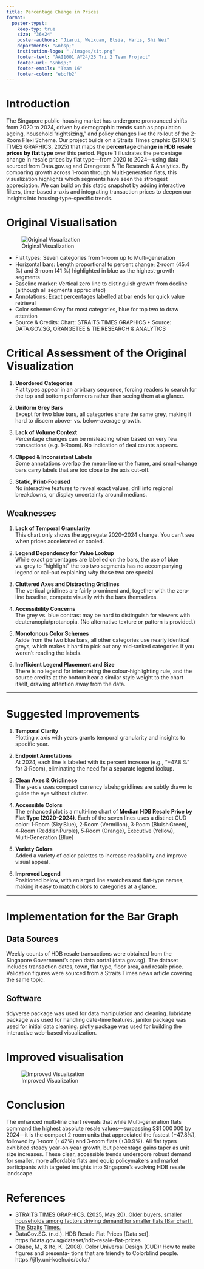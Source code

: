 ```yaml
---
title: Percentage Change in Prices
format:
  poster-typst: 
    keep-typ: true
    size: "36x24"
    poster-authors: "Jiarui, Weixuan, Elsia, Haris, Shi Wei"
    departments: "&nbsp;"
    institution-logo: "./images/sit.png"
    footer-text: "AAI1001 AY24/25 Tri 2 Team Project"
    footer-url: "&nbsp;"
    footer-emails: "Team 16"
    footer-color: "ebcfb2"
---
```


# Introduction

The Singapore public-housing market has undergone pronounced shifts from 2020 to 2024, driven by demographic trends such as population ageing, household “rightsizing,” and policy changes like the rollout of the 2-Room Flexi Scheme. Our project builds on a Straits Times graphic (STRAITS TIMES GRAPHICS, 2025) that maps the **percentage change in HDB resale prices by flat type** over this period. Figure 1 illustrates the percentage change in resale prices by flat type—from 2020 to 2024—using data sourced from Data.gov.sg and Orangetee & Tie Research & Analytics. By comparing growth across 1‑room through Multi‑generation flats, this visualization highlights which segments have seen the strongest appreciation. We can build on this static snapshot by adding interactive filters, time-based x-axis and integrating transaction prices to deepen our insights into housing‑type–specific trends.


# Original Visualisation
![Original Visualization](images/original.png)

- Flat types: Seven categories from 1‑room up to Multi‑generation  
- Horizontal bars: Length proportional to percent change; 2‑room (45.4 %) and 3‑room (41 %) highlighted in blue as the highest‑growth segments  
- Baseline marker: Vertical zero line to distinguish growth from decline (although all segments appreciated)  
- Annotations: Exact percentages labelled at bar ends for quick value retrieval  
- Color scheme: Grey for most categories, blue for top two to draw attention  
- Source & Credits: Chart: STRAITS TIMES GRAPHICS • Source: DATA.GOV.SG, ORANGETEE & TIE RESEARCH & ANALYTICS  

# Critical Assessment of the Original Visualization

1. **Unordered Categories**  
   Flat types appear in an arbitrary sequence, forcing readers to search for the top and bottom performers rather than seeing them at a glance.

2. **Uniform Grey Bars**  
   Except for two blue bars, all categories share the same grey, making it hard to discern above- vs. below-average growth.

3. **Lack of Volume Context**  
   Percentage changes can be misleading when based on very few transactions (e.g. 1-Room). No indication of deal counts appears.

4. **Clipped & Inconsistent Labels**  
   Some annotations overlap the mean-line or the frame, and small-change bars carry labels that are too close to the axis cut-off.

5. **Static, Print-Focused**  
   No interactive features to reveal exact values, drill into regional breakdowns, or display uncertainty around medians.
   
## Weaknesses

1. **Lack of Temporal Granularity**  
  This chart only shows the aggregate 2020–2024 change. You can’t see when prices accelerated or cooled.

2. **Legend Dependency for Value Lookup**  
  While exact percentages are labelled on the bars, the use of blue vs. grey to “highlight” the top two segments has no accompanying legend or call‑out explaining _why_ those two are special.
   
3. **Cluttered Axes and Distracting Gridlines**  
  The vertical gridlines are fairly prominent and, together with the zero‐line baseline, compete visually with the bars themselves.
   
4. **Accessibility Concerns**  
  The grey vs. blue contrast may be hard to distinguish for viewers with deuteranopia/protanopia. (No alternative texture or pattern is provided.)

5. **Monotonous Color Schemes**  
  Aside from the two blue bars, all other categories use nearly identical greys, which makes it hard to pick out any mid‑ranked categories if you weren’t reading the labels.
   
6. **Inefficient Legend Placement and Size**  
  There is no legend for interpreting the colour‐highlighting rule, and the source credits at the bottom bear a similar style weight to the chart itself, drawing attention away from the data.
   

---

# Suggested Improvements

1. **Temporal Clarity**  
   Plotting x axis with years grants temporal granularity and insights to specific year.

2. **Endpoint Annotations**  
   At 2024, each line is labeled with its percent increase (e.g., “+47.8 %” for 3‑Room), eliminating the need for a separate legend lookup.

3. **Clean Axes & Gridlinese**  
   The y‑axis uses compact currency labels; gridlines are subtly drawn to guide the eye without clutter.

4. **Accessible Colors**  
The enhanced plot is a multi‑line chart of **Median HDB Resale Price by Flat Type (2020–2024)**. Each of the seven lines uses a distinct CUD color:
1‑Room (Sky Blue), 2‑Room (Vermilion), 3‑Room (Bluish Green), 4‑Room (Reddish Purple), 5‑Room (Orange), Executive (Yellow), Multi‑Generation (Blue)

5. **Variety Colors**  
   Added a variety of color palettes to increase readability and improve visual appeal.

6. **Improved Legend**  
  Positioned below, with enlarged line swatches and flat‑type names, making it easy to match colors to categories at a glance.


---

# Implementation for the Bar Graph

## Data Sources
Weekly counts of HDB resale transactions were obtained from the Singapore Government's open data portal (data.gov.sg). The dataset includes transaction dates, town, flat type, floor area, and resale price.
Validation figures were sourced from a Straits Times news article covering the same topic.

## Software
tidyverse package was used for data manipulation and cleaning.
lubridate package was used for handling date-time features.
janitor package was used for initial data cleaning.
plotly package was used for building the interactive web-based visualization.

# Improved visualisation
![Improved Visualization](images/Improved Visualisation.png)

# Conclusion
The enhanced multi‑line chart reveals that while Multi‑generation flats command the highest absolute resale values—surpassing S\$1 000 000 by 2024—it is the compact 2‑room units that appreciated the fastest (+47.8%), followed by 1‑room (+42%) and 3‑room flats (+39.9%). All flat types exhibited steady year‑on‑year growth, but percentage gains taper as unit size increases. These clear, accessible trends underscore robust demand for smaller, more affordable flats and equip policymakers and market participants with targeted insights into Singapore’s evolving HDB resale landscape.  

# References

- [STRAITS TIMES GRAPHICS. (2025, May 20). Older buyers, smaller households among factors driving demand for smaller flats [Bar chart]. The Straits Times.](https://www.straitstimes.com/singapore/older-buyers-smaller-households-among-factors-driving-demand-for-smaller-flats)
- DataGov.SG. (n.d.). HDB Resale Flat Prices [Data set]. https://data.gov.sg/dataset/hdb-resale-flat-prices
- Okabe, M., & Ito, K. (2008). Color Universal Design (CUD): How to make figures and presenta-
tions that are friendly to Colorblind people. https://jfly.uni-koeln.de/color/

